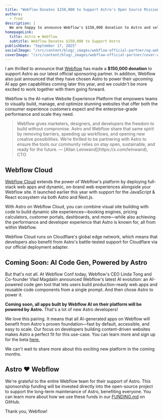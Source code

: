 ```yaml
---
title: "Webflow Donates $150,000 to Support Astro's Open Source Mission"
authors:
  - fred
description: |
  We are happy to announce Webflow's $150,000 donation to Astro and selection of Astro to power their new AI code gen capabilities, coming soon. 
homepageLink:
  title: Astro ❤️ Webflow
  subtitle: Webflow Donates $150,000 to Support Astro
publishDate: "September 17, 2025"
socialImage: "/src/content/blog/_images/webflow-official-partner/og-webflow.webp"
coverImage: "/src/content/blog/_images/webflow-official-partner/cover-webflow.webp"
---
```



I am thrilled to announce that [Webflow](https://webflow.com/?utm_source=Astro&utm_medium=tech-partner&utm_campaign=fy26-astro&utm_content=fy26-blog-post) has made a **$150,000 donation** to support Astro as our latest official sponsoring partner. In addition, Webflow also just announced that they have chosen Astro to power their upcoming AI app gen capabilities coming later this year, and we couldn't be more excited to work together with them going forward.

Webflow is the AI-native Website Experience Platform that empowers teams to visually build, manage, and optimize stunning websites that offer both the consumer experience customers expect and the enterprise-grade performance and scale they need.

<Blockquote>
   <Fragment slot="quote" >
Webflow gives marketers, designers, and developers the freedom to build without compromise. Astro and Webflow share that same spirit by removing barriers, speeding up workflows, and opening new creative possibilities. We’re thrilled to be partnering with Astro to ensure the tools our community relies on stay open, sustainable, and ready for the future.
   </Fragment>
   <Fragment slot="caption">
       — [Allan Leinwand](https://x.com/leinwand), CTO
   </Fragment>
</Blockquote>


## Webflow Cloud

[Webflow Cloud](https://webflow.com/feature/cloud?utm_source=Astro&utm_medium=tech-partner&utm_campaign=fy26-astro&utm_content=fy26-blog-post) extends the power of Webflow's platform by deploying full-stack web apps and dynamic, on-brand web experiences alongside your Webflow site. It launched earlier this year with support for the JavaScript & React ecosystem via both Astro and Next.js.

With Astro on Webflow Cloud, you can combine visual site building with  code to build dynamic site experiences—booking engines, pricing calculators, customer portals, dashboards, and more—while also achieving the performance and developer experience that Astro is known for, all from within Webflow.

Webflow Cloud runs on Cloudflare's global edge network, which means that developers also benefit from Astro's battle-tested support for Cloudflare via our official deployment adapter. 


## Coming Soon: AI Code Gen, Powered by Astro

But that's not all. At Webflow Conf today, Webflow's CEO Linda Tong and Co-founder Vlad Magdalin announced Webflow's latest AI evolution: an AI-powered code gen tool that lets users build production-ready web apps and reusable code components from a single prompt. And then chose Astro to power it. 

**Coming soon, all apps built by Webflow AI on their platform will be powered by Astro.** That's a lot of new Astro developers!

We love this pairing. It means that all AI-generated apps on Webflow will benefit from Astro's proven foundation—fast by default, accessible, and easy to scale. Our focus on developers building content-driven websites makes Astro a perfect fit for this use-case. You can learn more and sign up for the beta [here.](webflow.com/code-gen?utm_source=Astro&utm_medium=tech-partner&utm_campaign=fy26-astro&utm_content=fy26-blog-post)

We can't wait to share more about this exciting new platform in the coming months.


## Astro ❤️ Webflow

We're grateful to the entire Webflow team for their support of Astro. This sponsorship funding will be invested directly into the open-source project to support the long-term maintenance of Astro, benefiting everyone. You can learn more about how we use these funds in our [FUNDING.md](https://github.com/withastro/.github/blob/main/FUNDING.md) on GitHub.

Thank you, Webflow!



